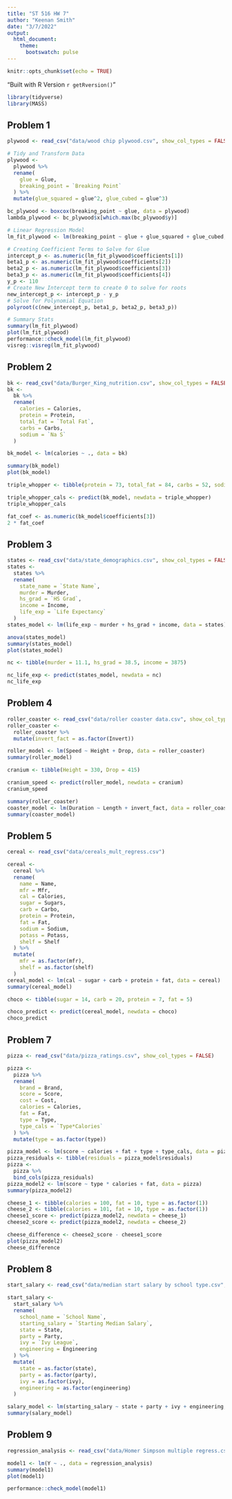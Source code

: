 ```yaml
---
title: "ST 516 HW 7"
author: "Keenan Smith"
date: "3/7/2022"
output: 
  html_document:
    theme:
      bootswatch: pulse
---
```

```r
knitr::opts_chunk$set(echo = TRUE)
```

"Built with R Version `r getRversion()`"


```r
library(tidyverse)
library(MASS)
```

## Problem 1
```r
plywood <- read_csv("data/wood chip plywood.csv", show_col_types = FALSE)

# Tidy and Transform Data
plywood <-
  plywood %>%
  rename(
    glue = Glue,
    breaking_point = `Breaking Point`
  ) %>%
  mutate(glue_squared = glue^2, glue_cubed = glue^3)

bc_plywood <- boxcox(breaking_point ~ glue, data = plywood)
lambda_plywood <- bc_plywood$x[which.max(bc_plywood$y)]

# Linear Regression Model
lm_fit_plywood <- lm(breaking_point ~ glue + glue_squared + glue_cubed, data = plywood)

# Creating Coefficient Terms to Solve for Glue
intercept_p <- as.numeric(lm_fit_plywood$coefficients[1])
beta1_p <- as.numeric(lm_fit_plywood$coefficients[2])
beta2_p <- as.numeric(lm_fit_plywood$coefficients[3])
beta3_p <- as.numeric(lm_fit_plywood$coefficients[4])
y_p <- 110
# Create New Intercept term to create 0 to solve for roots
new_intercept_p <- intercept_p - y_p
# Solve for Polynomial Equation
polyroot(c(new_intercept_p, beta1_p, beta2_p, beta3_p))

# Summary Stats
summary(lm_fit_plywood)
plot(lm_fit_plywood)
performance::check_model(lm_fit_plywood)
visreg::visreg(lm_fit_plywood)
```

## Problem 2
```r
bk <- read_csv("data/Burger_King_nutrition.csv", show_col_types = FALSE)
bk <-
  bk %>%
  rename(
    calories = Calories,
    protein = Protein,
    total_fat = `Total Fat`,
    carbs = Carbs,
    sodium = `Na S`
  )

bk_model <- lm(calories ~ ., data = bk)

summary(bk_model)
plot(bk_model)

triple_whopper <- tibble(protein = 73, total_fat = 84, carbs = 52, sodium = 5.1)

triple_whopper_cals <- predict(bk_model, newdata = triple_whopper)
triple_whopper_cals

fat_coef <- as.numeric(bk_model$coefficients[3])
2 * fat_coef
```

## Problem 3
```r
states <- read_csv("data/state_demographics.csv", show_col_types = FALSE)
states <-
  states %>%
  rename(
    state_name = `State Name`,
    murder = Murder,
    hs_grad = `HS Grad`,
    income = Income,
    life_exp = `Life Expectancy`
  )
states_model <- lm(life_exp ~ murder + hs_grad + income, data = states)

anova(states_model)
summary(states_model)
plot(states_model)

nc <- tibble(murder = 11.1, hs_grad = 38.5, income = 3875)

nc_life_exp <- predict(states_model, newdata = nc)
nc_life_exp
```

## Problem 4
```r
roller_coaster <- read_csv("data/roller coaster data.csv", show_col_types = FALSE)
roller_coaster <-
  roller_coaster %>%
  mutate(invert_fact = as.factor(Invert))

roller_model <- lm(Speed ~ Height + Drop, data = roller_coaster)
summary(roller_model)

cranium <- tibble(Height = 330, Drop = 415)

cranium_speed <- predict(roller_model, newdata = cranium)
cranium_speed

summary(roller_coaster)
coaster_model <- lm(Duration ~ Length + invert_fact, data = roller_coaster)
summary(coaster_model)
```

## Problem 5
```r
cereal <- read_csv("data/cereals_mult_regress.csv")

cereal <-
  cereal %>%
  rename(
    name = Name,
    mfr = Mfr,
    cal = Calories,
    sugar = Sugars,
    carb = Carbo,
    protein = Protein,
    fat = Fat,
    sodium = Sodium,
    potass = Potass,
    shelf = Shelf
  ) %>%
  mutate(
    mfr = as.factor(mfr),
    shelf = as.factor(shelf)
  )
cereal_model <- lm(cal ~ sugar + carb + protein + fat, data = cereal)
summary(cereal_model)

choco <- tibble(sugar = 14, carb = 20, protein = 7, fat = 5)

choco_predict <- predict(cereal_model, newdata = choco)
choco_predict
```

## Problem 7
```r
pizza <- read_csv("data/pizza_ratings.csv", show_col_types = FALSE)

pizza <-
  pizza %>%
  rename(
    brand = Brand,
    score = Score,
    cost = Cost,
    calories = Calories,
    fat = Fat,
    type = Type,
    type_cals = `Type*Calories`
  ) %>%
  mutate(type = as.factor(type))

pizza_model <- lm(score ~ calories + fat + type + type_cals, data = pizza)
pizza_residuals <- tibble(residuals = pizza_model$residuals)
pizza <-
  pizza %>%
  bind_cols(pizza_residuals)
pizza_model2 <- lm(score ~ type * calories + fat, data = pizza)
summary(pizza_model2)

cheese_1 <- tibble(calories = 100, fat = 10, type = as.factor(1))
cheese_2 <- tibble(calories = 101, fat = 10, type = as.factor(1))
cheese1_score <- predict(pizza_model2, newdata = cheese_1)
cheese2_score <- predict(pizza_model2, newdata = cheese_2)

cheese_difference <- cheese2_score - cheese1_score
plot(pizza_model2)
cheese_difference
```

## Problem 8
```r
start_salary <- read_csv("data/median start salary by school type.csv", show_col_types = FALSE)

start_salary <-
  start_salary %>%
  rename(
    school_name = `School Name`,
    starting_salary = `Starting Median Salary`,
    state = State,
    party = Party,
    ivy = `Ivy League`,
    engineering = Engineering
  ) %>%
  mutate(
    state = as.factor(state),
    party = as.factor(party),
    ivy = as.factor(ivy),
    engineering = as.factor(engineering)
  )

salary_model <- lm(starting_salary ~ state + party + ivy + engineering, data = start_salary)
summary(salary_model)
```


## Problem 9
```r
regression_analysis <- read_csv("data/Homer Simpson multiple regress.csv", show_col_types = FALSE)

model1 <- lm(Y ~ ., data = regression_analysis)
summary(model1)
plot(model1)

performance::check_model(model1)
```
